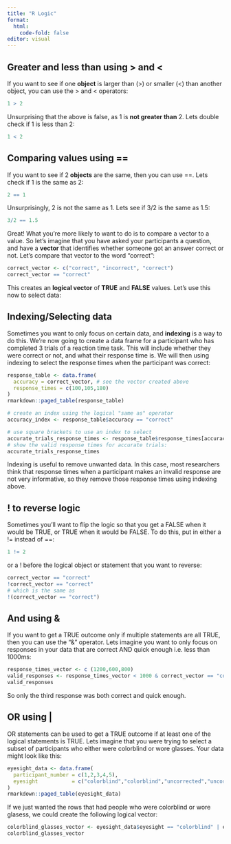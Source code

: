 ```yaml
---
title: "R Logic"
format: 
  html:
    code-fold: false
editor: visual
---
```


## Greater and less than using \> and \<

If you want to see if one **object** is larger than (\>) or smaller (\<) than another object, you can use the \> and \< operators:

```r
1 > 2
```

Unsurprising that the above is false, as 1 is **not greater than** 2. Lets double check if 1 is less than 2:

```r
1 < 2
```

## Comparing values using ==

If you want to see if 2 **objects** are the same, then you can use ==. Lets check if 1 is the same as 2:

```r
2 == 1
```

Unsurprisingly, 2 is not the same as 1. Lets see if 3/2 is the same as 1.5:

```r
3/2 == 1.5
```

Great! What you're more likely to want to do is to compare a vector to a value. So let's imagine that you have asked your participants a question, and have a **vector** that identifies whether someone got an answer correct or not. Let's compare that vector to the word "correct":

```r
correct_vector <- c("correct", "incorrect", "correct")
correct_vector == "correct"
```

This creates an **logical vector** of **TRUE** and **FALSE** values. Let's use this now to select data:

## Indexing/Selecting data

Sometimes you want to only focus on certain data, and **indexing** is a way to do this. We're now going to create a data frame for a participant who has completed 3 trials of a reaction time task. This will include whether they were correct or not, and what their response time is. We will then using indexing to select the response times when the participant was correct:

```r
response_table <- data.frame(
  accuracy = correct_vector, # see the vector created above
  response_times = c(100,105,180)
)
rmarkdown::paged_table(response_table)

# create an index using the logical "same as" operator
accuracy_index <- response_table$accuracy == "correct"

# use square brackets to use an index to select
accurate_trials_response_times <- response_table$response_times[accuracy_index]
# show the valid response times for accurate trials:
accurate_trials_response_times
```

Indexing is useful to remove unwanted data. In this case, most researchers think that response times when a participant makes an invalid response are not very informative, so they remove those response times using indexing above.

## ! to reverse logic

Sometimes you'll want to flip the logic so that you get a FALSE when it would be TRUE, or TRUE when it would be FALSE. To do this, put in either a != instead of ==:

```r
1 != 2
```

or a ! before the logical object or statement that you want to reverse:

```r
correct_vector == "correct"
!correct_vector == "correct" 
# which is the same as
!(correct_vector == "correct")
```

## And using &

If you want to get a TRUE outcome only if multiple statements are all TRUE, then you can use the "&" operator. Lets imagine you want to only focus on responses in your data that are correct AND quick enough i.e. less than 1000ms:

```r
response_times_vector <- c (1200,600,800)
valid_responses <- response_times_vector < 1000 & correct_vector == "correct"
valid_responses
```

So only the third response was both correct and quick enough.

## OR using \|

OR statements can be used to get a TRUE outcome if at least one of the logical statements is TRUE. Lets imagine that you were trying to select a subset of participants who either were colorblind or wore glasses. Your data might look like this:

```r
eyesight_data <- data.frame(
  participant_number = c(1,2,3,4,5),
  eyesight           = c("colorblind","colorblind","uncorrected","uncorrected","glasses")
)
rmarkdown::paged_table(eyesight_data)
```

If we just wanted the rows that had people who were colorblind or wore glasess, we could create the following logical vector:

```r
colorblind_glasses_vector <- eyesight_data$eyesight == "colorblind" | eyesight_data$eyesight == "glasses"
colorblind_glasses_vector
```
